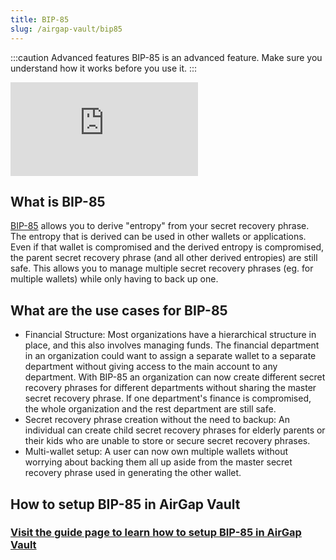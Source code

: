 ```yaml
---
title: BIP-85
slug: /airgap-vault/bip85
---
```



:::caution Advanced features
BIP-85 is an advanced feature. Make sure you understand how it works before you use it.
:::

<div class="yt-container">
  <iframe
    class="yt-video"
    src="https://www.youtube.com/embed/JVuURYQkhxg"
    frameborder="0"
    allowfullscreen
  ></iframe>
</div>

## What is BIP-85

[BIP-85](https://github.com/bitcoin/bips/blob/master/bip-0085.mediawiki) allows you to derive "entropy" from your secret recovery phrase.
The entropy that is derived can be used in other wallets or applications.
Even if that wallet is compromised and the derived entropy is compromised, the parent secret recovery phrase (and all other derived entropies) are still safe.
This allows you to manage multiple secret recovery phrases (eg. for multiple wallets) while only having to back up one.

## What are the use cases for BIP-85

- Financial Structure: Most organizations have a hierarchical structure in place, and this also involves managing funds. The financial department in an organization could want to assign a separate wallet to a separate department without giving access to the main account to any department. With BIP-85 an organization can now create different secret recovery phrases for different departments without sharing the master secret recovery phrase. If one department's finance is compromised, the whole organization and the rest department are still safe.
- Secret recovery phrase creation without the need to backup: An individual can create child secret recovery phrases for elderly parents or their kids who are unable to store or secure secret recovery phrases.
- Multi-wallet setup: A user can now own multiple wallets without worrying about backing them all up aside from the master secret recovery phrase used in generating the other wallet.

## How to setup BIP-85 in AirGap Vault

### [Visit the guide page to learn how to setup BIP-85 in AirGap Vault](/guides/bip85/)
